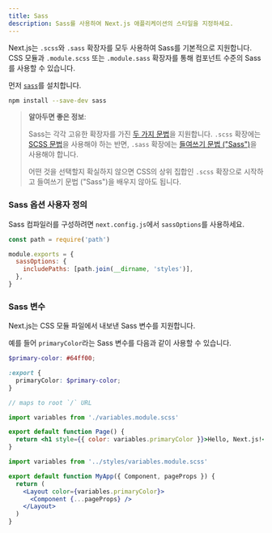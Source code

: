 ```yaml
---
title: Sass
description: Sass를 사용하여 Next.js 애플리케이션의 스타일을 지정하세요.
---
```


Next.js는 `.scss`와 `.sass` 확장자를 모두 사용하여 Sass를 기본적으로 지원합니다. CSS 모듈과 `.module.scss` 또는 `.module.sass` 확장자를 통해 컴포넌트 수준의 Sass를 사용할 수 있습니다.

먼저 [`sass`](https://github.com/sass/sass)를 설치합니다.

```bash filename="Terminal"
npm install --save-dev sass
```

> **알아두면 좋은 정보**:
>
> Sass는 각각 고유한 확장자를 가진 [두 가지 문법](https://sass-lang.com/documentation/syntax)을 지원합니다.
> `.scss` 확장에는 [SCSS 문법](https://sass-lang.com/documentation/syntax#scss)을 사용해야 하는 반면,
> `.sass` 확장에는 [들여쓰기 문법 ("Sass")](https://sass-lang.com/documentation/syntax#the-indented-syntax)을 사용해야 합니다.
>
> 어떤 것을 선택할지 확실하지 않으면 CSS의 상위 집합인 `.scss` 확장으로 시작하고 들여쓰기 문법 ("Sass")을 배우지 않아도 됩니다.

### Sass 옵션 사용자 정의

Sass 컴파일러를 구성하려면 `next.config.js`에서 `sassOptions`를 사용하세요.

```js filename="next.config.js"
const path = require('path')

module.exports = {
  sassOptions: {
    includePaths: [path.join(__dirname, 'styles')],
  },
}
```

### Sass 변수

Next.js는 CSS 모듈 파일에서 내보낸 Sass 변수를 지원합니다.

예를 들어 `primaryColor`라는 Sass 변수를 다음과 같이 사용할 수 있습니다.

```scss filename="app/variables.module.scss"
$primary-color: #64ff00;

:export {
  primaryColor: $primary-color;
}
```

<AppOnly>

```jsx filename="app/page.js"
// maps to root `/` URL

import variables from './variables.module.scss'

export default function Page() {
  return <h1 style={{ color: variables.primaryColor }}>Hello, Next.js!</h1>
}
```

</AppOnly>

<PagesOnly>

```jsx filename="pages/_app.js"
import variables from '../styles/variables.module.scss'

export default function MyApp({ Component, pageProps }) {
  return (
    <Layout color={variables.primaryColor}>
      <Component {...pageProps} />
    </Layout>
  )
}
```

</PagesOnly>
